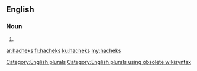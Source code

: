 ==English==

===Noun===
{{head|en}}

# {{plural of|hachek}}

[[Category:English plurals]][[Category:English plurals using obsolete wikisyntax]]

[[ar:hacheks]]
[[fr:hacheks]]
[[ku:hacheks]]
[[my:hacheks]]